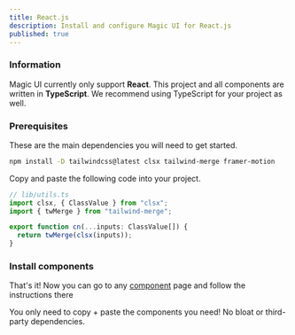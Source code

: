 ```yaml
---
title: React.js
description: Install and configure Magic UI for React.js
published: true
---
```


<Steps>

### Information

Magic UI currently only support **React**. This project and all components are written in **TypeScript**. We recommend using TypeScript for your project as well.

### Prerequisites

These are the main dependencies you will need to get started.

```bash
npm install -D tailwindcss@latest clsx tailwind-merge framer-motion
```

Copy and paste the following code into your project.

```typescript
// lib/utils.ts
import clsx, { ClassValue } from "clsx";
import { twMerge } from "tailwind-merge";

export function cn(...inputs: ClassValue[]) {
  return twMerge(clsx(inputs));
}
```
### Install components

That's it! Now you can go to any [component](/components) page and follow the instructions there

You only need to copy + paste the components you need! No bloat or third-party dependencies.
</Steps>